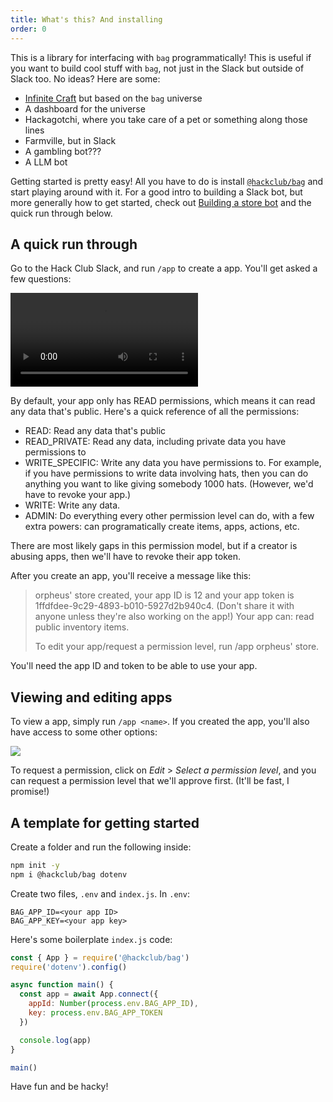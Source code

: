 ```yaml
---
title: What's this? And installing
order: 0
---
```


This is a library for interfacing with `bag` programmatically! This is useful if you want to build cool stuff with `bag`, not just in the Slack but outside of Slack too. No ideas? Here are some:

- [Infinite Craft](https://neal.fun/infinite-craft/) but based on the `bag` universe
- A dashboard for the universe
- Hackagotchi, where you take care of a pet or something along those lines
- Farmville, but in Slack
- A gambling bot???
- A LLM bot

Getting started is pretty easy! All you have to do is install [`@hackclub/bag`](https://www.npmjs.com/package/@hackclub/bag) and start playing around with it. For a good intro to building a Slack bot, but more generally how to get started, check out [Building a store bot](/quickstart/store.mdx) and the quick run through below.

## A quick run through

Go to the Hack Club Slack, and run `/app` to create a app. You'll get asked a few questions:

<video controls>
  <source src="https://cloud-9qvh8uwqs-hack-club-bot.vercel.app/0adobe_express_screen_recording_mar_21.mp4" />
</video>

By default, your app only has READ permissions, which means it can read any data that's public. Here's a quick reference of all the permissions:

- READ: Read any data that's public
- READ_PRIVATE: Read any data, including private data you have permissions to
- WRITE_SPECIFIC: Write any data you have permissions to. For example, if you have permissions to write data involving hats, then you can do anything you want to like giving somebody 1000 hats. (However, we'd have to revoke your app.)
- WRITE: Write any data.
- ADMIN: Do everything every other permission level can do, with a few extra powers: can programatically create items, apps, actions, etc.

There are most likely gaps in this permission model, but if a creator is abusing apps, then we'll have to revoke their app token.

After you create an app, you'll receive a message like this:

> orpheus' store created, your app ID is 12 and your app token is 1ffdfdee-9c29-4893-b010-5927d2b940c4. (Don't share it with anyone unless they're also working on the app!) Your app can: read public inventory items.
>
> To edit your app/request a permission level, run /app orpheus' store.

You'll need the app ID and token to be able to use your app.

## Viewing and editing apps

To view a app, simply run `/app <name>`. If you created the app, you'll also have access to some other options:

![](https://cloud-1rm8p6tyq-hack-club-bot.vercel.app/0screenshot_2024-03-21_at_7.10.37___pm.png)

To request a permission, click on _Edit_ > _Select a permission level_, and you can request a permission level that we'll approve first. (It'll be fast, I promise!)

## A template for getting started

Create a folder and run the following inside:

```bash
npm init -y
npm i @hackclub/bag dotenv
```

Create two files, `.env` and `index.js`. In `.env`:

```
BAG_APP_ID=<your app ID>
BAG_APP_KEY=<your app key>
```

Here's some boilerplate `index.js` code:

```javascript
const { App } = require('@hackclub/bag')
require('dotenv').config()

async function main() {
  const app = await App.connect({
    appId: Number(process.env.BAG_APP_ID),
    key: process.env.BAG_APP_TOKEN
  })

  console.log(app)
}

main()
```

Have fun and be hacky!
